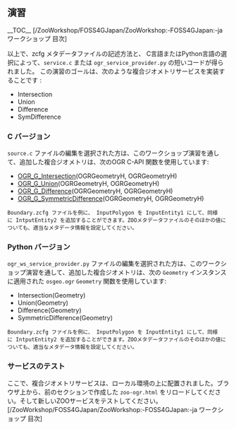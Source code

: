 
== 演習 ==

__TOC__
[/ZooWorkshop/FOSS4GJapan/ZooWorkshop:-FOSS4GJapan:-ja ワークショップ 目次]

以上で、zcfg メタデータファイルの記述方法と、 C言語またはPython言語の選択によって、<tt>service.c</tt> または <tt>ogr_service_provider.py</tt> の短いコードが得られました。
この演習のゴールは、次のような複合ジオメトリサービスを実装することです :

*Intersection
*Union
*Difference
*SymDifference

=== C バージョン ===

<tt>source.c</tt> ファイルの編集を選択された方は、このワークショップ演習を通して、追加した複合ジオメトリは、次のOGR C-API 関数を使用しています:

*[http://www.gdal.org/ogr/ogr__api_8h.html#5a271b5c7b72994120e7a6bbc7e7e5cb OGR_G_Intersection](OGRGeometryH, OGRGeometryH)
*[http://www.gdal.org/ogr/ogr__api_8h.html#f58f2cfbdb2497659d2eabea73d3b8a0 OGR_G_Union](OGRGeometryH, OGRGeometryH)
*[http://www.gdal.org/ogr/ogr__api_8h.html#497977bec6ecd9dade7a9694f776be64 OGR_G_Difference](OGRGeometryH, OGRGeometryH)
*[http://www.gdal.org/ogr/ogr__api_8h.html#d6dacf495617a230c6f19950bc415f17 OGR_G_SymmetricDifference](OGRGeometryH, OGRGeometryH)

 <tt>Boundary.zcfg</tt> ファイルを例に、 <tt>InputPolygon</tt> を <tt>InputEntity1</tt> にして、同様に <tt>IntputEntity2</tt> を追加することができます。ZOOメタデータファイルのそのほかの値についても、適当なメタデータ情報を設定してください。


=== Python バージョン===

<tt>ogr_ws_service_provider.py</tt> ファイルの編集を選択された方は、このワークショップ演習を通して、追加した複合ジオメトリは、次の <tt>Geometry</tt> インスタンスに適用された <tt>osgeo.ogr</tt> <tt>Geometry</tt> 関数を使用しています:

*Intersection(Geometry)
*Union(Geometry)
*Difference(Geometry)
*SymmetricDifference(Geometry)

 <tt>Boundary.zcfg</tt> ファイルを例に、 <tt>InputPolygon</tt> を <tt>InputEntity1</tt> にして、同様に <tt>IntputEntity2</tt> を追加することができます。ZOOメタデータファイルのそのほかの値についても、適当なメタデータ情報を設定してください。

=== サービスのテスト ===

ここで、複合ジオメトリサービスは、ローカル環境の上に配置されました。ブラウザ上から、前のセクションで作成した <tt>zoo-ogr.html</tt> をリロードしてください。そして新しいZOOサービスをテストしてください。
<br>
[/ZooWorkshop/FOSS4GJapan/ZooWorkshop:-FOSS4GJapan:-ja ワークショップ 目次]




